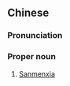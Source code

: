 {{also|三門峡|三门峡}}
==Chinese==
{{zh-forms|s=三门峡}}
{{zh-wp|zh|en:Sanmenxia}}

===Pronunciation===
{{zh-pron
|m=Sānménxiá
|c=saam1 mun4 haap6
|md=Săng-muòng-hiĕk
|mn=Sam-bûn-kiap
|cat=pn
}}

===Proper noun===
{{zh-proper noun}}

# [[Sanmenxia]] {{gloss|a prefecture-level city in western Henan province in [[China]]}}

{{zh-cat|Cities in China}}